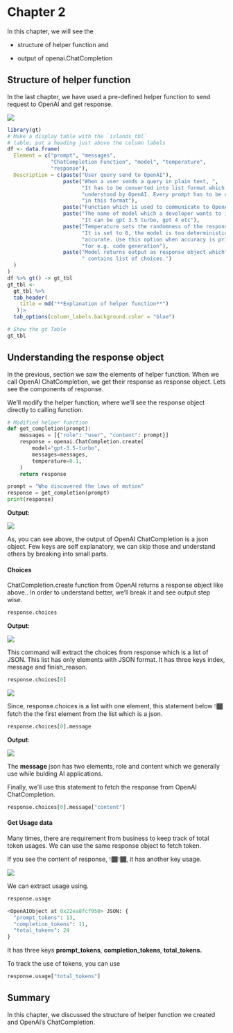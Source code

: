# Chapter 2

In this chapter, we will see the

-   structure of helper function and

-   output of openai.ChatCompletion

## Structure of helper function

In the last chapter, we have used a pre-defined helper function to send request to OpenAI and get response.

![](1_open_ai_helper_function.drawio.png)

```r
library(gt)
# Make a display table with the `islands_tbl`
# table; put a heading just above the column labels
df <- data.frame(
  Element = c("prompt", "messages", 
              "ChatCompletion Function", "model", "temperature", 
              "response"),
  Description = c(paste("User query send to OpenAI"),
                  paste("When a user sends a query in plain text, ",
                        "It has to be converted into list format which is",
                        "understood by OpenAI. Every prompt has to be converted",
                        "in this format"),
                  paste("Function which is used to communicate to OpenAI"),
                  paste("The name of model which a developer wants to interact", 
                        "It can be gpt 3.5 turbo, gpt 4 etc"),
                  paste("Temperature sets the randomness of the response.",
                        "It is set to 0, the model is too deterministic and",
                        "accurate. Use this option when accuracy is priority",
                        "for e.g. code generation"),
                  paste("Model returns output as response object which",
                        " contains list of choices.")
  )
)
df %>% gt() -> gt_tbl
gt_tbl <-
  gt_tbl %>%
  tab_header(
    title = md("**Explanation of helper function**")
   )|> 
  tab_options(column_labels.background.color = "blue")

# Show the gt Table
gt_tbl
```

## Understanding the response object

In the previous, section we saw the elements of helper function. When we call OpenAI ChatCompletion, we get their response as response object. Lets see the components of response.

We'll modify the helper function, where we'll see the response object directly to calling function.

``` python
# Modified helper function
def get_completion(prompt):
    messages = [{"role": "user", "content": prompt}]
    response = openai.ChatCompletion.create(
        model="gpt-3.5-turbo",
        messages=messages,
        temperature=0.1, 
    )
    return response
```

``` python
prompt = "Who discovered the laws of motion"
response = get_completion(prompt)
print(response)
```

**Output**:

![](images/ch2/2_response_object.png)

As, you can see above, the output of OpenAI ChatCompletion is a json object. Few keys are self explanatory, we can skip those and understand others by breaking into small parts.

#### Choices

ChatCompletion.create function from OpenAI returns a response object like above.. In order to understand better, we'll break it and see output step wise.

``` python
response.choices
```

**Output**:

![](images/ch2/2_1_response_object.png)

This command will extract the choices from response which is a list of JSON. This list has only elements with JSON format. It has three keys index, message and finish_reason.

``` python
response.choices[0]
```

![](images/ch2/2_2_response_object.png)

Since, response.choices is a list with one element, this statement below 👇🏾 fetch the the first element from the list which is a json.

``` python
response.choices[0].message
```

**Output**:

![](images/ch2/2_3_response_object.png)

The **message** json has two elements, role and content which we generally use while bulding AI applications.

Finally, we'll use this statement to fetch the response from OpenAI ChatCompletion.

``` python
response.choices[0].message["content"]
```

#### Get Usage data

Many times, there are requirement from business to keep track of total token usages. We can use the same response object to fetch token.

If you see the content of response, 👇🏾👇🏾, it has another key usage.

![](images/ch2/2_response_object.png)

We can extract usage using.

``` python
response.usage
```

``` python
<OpenAIObject at 0x22ea8fcf950> JSON: {
  "prompt_tokens": 13,
  "completion_tokens": 11,
  "total_tokens": 24
}
```

It has three keys **prompt_tokens**, **completion_tokens**, **total_tokens.**

To track the use of tokens, you can use

``` python
response.usage["total_tokens"]
```

## Summary

In this chapter, we discussed the structure of helper function we created and OpenAI's ChatCompletion.

